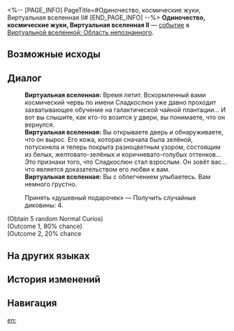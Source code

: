 <%-- [PAGE_INFO]
PageTitle=#Одиночество, космические жуки, Виртуальная вселенная II#
[END_PAGE_INFO] --%>
{{Дополнить}}
{{ВВ Событие Инфобокс
|id                 = 10003
|Название           = 
|Изображение        = Событие ВВ Космические жуки.png
|Испытание_в_вв     = 
|Испытание_в_рое    = 
|Испытание_в_зиш    = 
|Испытание_в_рв     = 
|Испытание_в_облнеп = Неизвестно
|Требования         = 
|Пред               = 
|След               = 
|Упоминания         = 
|Порядок            = 
|Порядок_рв         = 
}}
'''Одиночество, космические жуки, Виртуальная вселенная II''' — [[Виртуальная вселенная/События|событие]] в [[Виртуальная вселенная: Область непознанного|Виртуальной вселенной: Область непознанного]].

==Возможные исходы==
{{Возможные исходы
|Выбор_1 = Принять «душевный подарочек»

|Шанс_1_1 = 80%

|Шанс_1_2 = 20%
}}

==Диалог==
{{Диалог Начало}}
:'''Виртуальная вселенная:''' Время летит. Вскормленный вами космический червь по имени Сладкослюн уже давно проходит захватывающее обучение на галактической чайной плантации... И вот вы слышите, как кто-то возится у двери, вы понимаете, что он вернулся.
:'''Виртуальная вселенная:''' Вы открываете дверь и обнаруживаете, что он вырос. Его кожа, которая сначала была зелёной, потускнела и теперь покрыта разноцветным узором, состоящим из белых, желтовато-зелёных и коричневато-голубых оттенков... Это признаки того, что Сладкослюн стал взрослым. Он зовёт вас... что является доказательством его любви к вам.
:'''Виртуальная вселенная:''' Вы с облегчением улыбаетесь. Вам немного грустно.
:{{Диалог|Звезда}} Принять «душевный подарочек» &mdash; Получить случайные диковины: 4.
;(Obtain 5 random Normal Curios)
;(Outcome 1, 80% chance)
;(Outcome 2, 20% chance
{{Диалог Конец}}

==На других языках==
{{На других языках
|en   = Loneliness, Cosmic Beauty Bugs, Simulated Universe (II)
|zhs  = 孤独，太空美虫，模拟宇宙（其二）
|zht  = 孤獨，太空美蟲，模擬宇宙（其二）
|ja   = {{Rubi|孤独|こどく}}、{{Rubi|宇宙|うちゅう}}の{{Rubi|美虫|びちゅう}}、{{Rubi|模擬宇宙|もぎうちゅう}}（2）
|ko   = 고독, 우주 곤충, 시뮬레이션 우주 (2)
|es   = Soledad, gusanos espaciales y el Universo Simulado II
|fr   = Solitude, insectes cosmiques merveilleux et Univers simulé (II)
|ru   = Одиночество, космические жуки, Виртуальная вселенная II
|th   = ความโดดเดี่ยว แมลงแสนสวยในอวกาศ และ Simulated Universe (2)
|vi   = Cô Độc, Sâu Không Gian, Vũ Trụ Mô Phỏng 2
|de   = Einsamkeit, Weltraum-Schönheitskäfer, Universum-Simulation (Teil 2)
|id   = Kesepian, Serangga Cantik Luar Angkasa, Simulated Universe (2)
|pt   = Solidão, Insetos da Beleza Cósmicos, Universo Simulado (II)
}}

==История изменений==
{{История изменений|null}}

==Навигация==
{{События ВВ Навбокс}}

[[en:]]